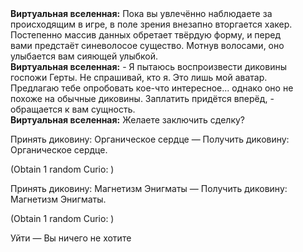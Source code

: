 {{Диалог Начало}}
:'''Виртуальная вселенная:''' Пока вы увлечённо наблюдаете за происходящим в игре, в поле зрения внезапно вторгается хакер. Постепенно массив данных обретает твёрдую форму, и перед вами предстаёт синеволосое существо. Мотнув волосами, оно улыбается вам сияющей улыбкой.
:'''Виртуальная вселенная:''' - Я пытаюсь воспроизвести диковины госпожи Герты. Не спрашивай, кто я. Это лишь мой аватар. Предлагаю тебе опробовать кое-что интересное... однако оно не похоже на обычные диковины. Заплатить придётся вперёд, - обращается к вам сущность.
:'''Виртуальная вселенная:''' Желаете заключить сделку?
:{{Диалог|Звезда}} Принять диковину: Органическое сердце &mdash; Получить диковину: Органическое сердце.
:;(Obtain 1 random Curio&colon; {{Item|"Organic Heart"|20|type=Curio}})
:{{Диалог|Звезда}} Принять диковину: Магнетизм Энигматы &mdash; Получить диковину: Магнетизм Энигматы.
:;(Obtain 1 random Curio&colon; {{Item|Mysterious Magnetism|20|type=Curio}})
:{{Диалог|Звезда}} Уйти &mdash; Вы ничего не хотите
{{Диалог Конец}}